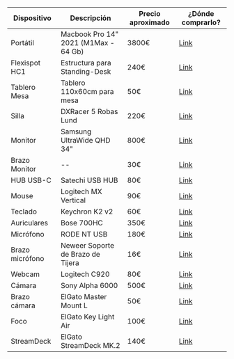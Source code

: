 | Dispositivo     | Descripción                          | Precio aproximado | ¿Dónde comprarlo?                                                                                                                 |
| --------------- | ------------------------------------ | ----------------- | --------------------------------------------------------------------------------------------------------------------------------- |
| Portátil        | Macbook Pro 14" 2021 (M1Max - 64 Gb) | 3800€             | [Link](https://www.apple.com/es/shop/buy-mac/macbook-pro/14-pulgadas-gris-espacial-cpu-8-n%C3%BAcleos-gpu-14-n%C3%BAcleos-512gb#) |
| Flexispot HC1   | Estructura para Standing-Desk        | 240€              | [Link](https://amzn.to/3h0bosa)                                                                                                   |
| Tablero Mesa    | Tablero 110x60cm para mesa           | 50€               | [Link](https://amzn.to/3iE64Lm)                                                                                                   |
| Silla           | DXRacer 5 Robas Lund                 | 220€              | [Link](https://amzn.to/2QfjMbB)                                                                                                   |
| Monitor         | Samsung UltraWide QHD 34"            | 800€              | [Link](https://amzn.to/2WdFPn2)                                                                                                   |
| Brazo Monitor   | --                                   | 30€               | [Link](https://amzn.to/33oSd55)                                                                                                   |
| HUB USB-C       | Satechi USB HUB                      | 80€               | [Link](https://amzn.to/3ohblf1)                                                                                                   |
| Mouse           | Logitech MX Vertical                 | 90€               | [Link](https://amzn.to/30GCcIa)                                                                                                   |
| Teclado         | Keychron K2 v2                       | 60€               | [Link](https://www.keychron.com/products/keychron-k2-wireless-mechanical-keyboard)                                                |
| Auriculares     | Bose 700HC                           | 350€              | [Link](https://amzn.to/2xG5f2t)                                                                                                   |
| Micrófono       | RODE NT USB                          | 180€              | [Link](https://amzn.to/2QhH00Y)                                                                                                   |
| Brazo micrófono | Neweer Soporte de Brazo de Tijera    | 16€               | [Link](https://amzn.to/34oPmh8)                                                                                                   |
| Webcam          | Logitech C920                        | 80€               | [Link](https://amzn.to/2U8392L)                                                                                                   |
| Cámara          | Sony Alpha 6000                      | 500€              | [Link](https://amzn.to/3ITpPeT)                                                                                                   |
| Brazo cámara    | ElGato Master Mount L                | 50€               | [Link](https://amzn.to/3GmCYLU)                                                                                                   |
| Foco            | ElGato Key Light Air                 | 100€              | [Link](https://amzn.to/348HII3)                                                                                                   |
| StreamDeck      | ElGato StreamDeck MK.2               | 140€              | [Link](https://amzn.to/3HlgBroL)                                                                                                  |
